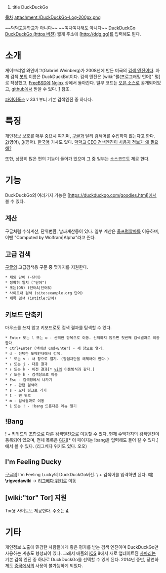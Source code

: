 #title DuckDuckGo

[[목차]]
attachment:/DuckDuckGo-Log-200px.png

~~덕덕고등학교가 아니다~~
~~여차여차해도 아니다~~
[http://duckduckgo.com DuckDuckGo]
[https://duckduckgo.com DuckDuckGo (https 버전)]
짧게 주소에 [http://ddg.gg]를 입력해도 된다.

= 소개 =
게이브리얼 와인버그(Gabriel Weinberg)가 2008년에 만든 미국의 [[검색 엔진]]이다. 자체 검색 [[봇]]의 이름은 DuckDuckBot이다. 검색 엔진은 [wiki:"펄(프로그래밍 언어)" 펄]로 작성했고, [[FreeBSD]]에 [[Nginx]] 상에서 돌아간다. 일부 코드는 [[오픈 소스]]로 공개되어있고, [[github]]에서 받을 수 있다. [https://github.com/duckduckgo] 참조.

[[firefox|파이어폭스]] v 33.1 부터 기본 검색엔진 중 하나다.

= 특징 =
개인정보 보호를 매우 중요시 여기며, [[구글]]과 달리 검색어를 수집하지 않는다고 한다. [http://donttrack.us](영어), [http://dontbubble.us](영어). [[한국어]] 기사도 있다. [[http://www.bloter.net/archives/198441|덕덕고 CEO 검색엔진이 사용자 정보가 왜 필요해?]]

또한, 상당히 많은 편의 기능이 들어가 있으며 그 중 일부는 소스코드도 제공 한다.

= 기능 =
DuckDuckGo의 여러가지 기능은 [https://duckduckgo.com/goodies.html]에서 볼 수 있다.

== 계산 ==
구글처럼 수식계산, 단위변환, 날짜계산등이 있다. 일부 계산은 [[울프럼알파]]를 이용하며, 이땐 "Computed by Wolfram|Alpha"라고 뜬다.

== 고급 검색 ==
[[구글]]의 고급검색용 구문 중 몇가지를 지원한다.
 * 제외 단어 (-단어)
 * 정확히 일치 ("단어")
 * 또는(OR) (단어A|단어B)
 * 사이트내 검색 (site:example.org 단어)
 * 제목 검색 (intitle:단어)

== 키보드 단축키 ==
마우스를 쓰지 않고 키보드로도 검색 결과를 탐색할 수 있다.
 * Enter 또는 l 또는 o - 선택한 항목으로 이동. 선택하지 않으면 첫번째 검색결과로 이동한다.
 * Ctrl+Enter (맥에선 Cmd+Enter) - 새 창으로 열기.
 * d - 선택한 도메인내에서 검색.
 * ' 또는 v - 새 창으로 열기. (팝업차단을 해제해야 한다.)
 * ↓ 또는 j - 다음 결과
 * ↑ 또는 k - 이전 결과[* [[vi]]의 이동방식과 같다.]
 * / 또는 h - 검색창으로 이동
 * Esc - 검색창에서 나가기
 * r - 관련 검색어
 * s - 오타 링크로 가기
 * t - 맨 위로
 * m - 검색결과로 이동
 * 1 또는 ! - !bang 드롭다운 메뉴 열기

== !Bang ==
! + 키워드의 조합으로 다른 검색엔진으로 이동할 수 있다, 현재 수백가지의 검색엔진이 등록되어 있으며, 전체 목록은 [http://duckduckgo.com/bang.html 여기][* 이 페이지는 !bang을 입력해도 들어 갈 수 있다.]에서 볼 수 있다.
(리그베다 위키도 있다. 오오)

== I'm Feeling Ducky ==
[[구글]]의 I'm Feeling Lucky의 DuckDuckGo버전. \ + 검색어를 입력하면 된다.
예) '''\rigvedawiki''' -> [[리그베다 위키]]로 이동

== [wiki:"tor" Tor] 지원 ==
Tor용 사이트도 제공한다. 주소는 [http://3g2upl4pq6kufc4m.onion/]

= 기타 =
개인정보 노출에 민감한 사람들에게 좋은 평가를 받는 검색 엔진이며 DuckDuckGo만 사용하는 계층도 형성되어 있다. 그래서 애플의 [[iOS]] 8에서 새로 업데이트된 [[사파리]]는 기본 검색 엔진 중 하나로 DuckDuckGo를 선택할 수 있게 된다.
2014년 중반, 당연하게도 [[중국]]에서의 사용이 불가능하게 되었다.
